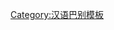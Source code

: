 {{User language-1|nan-taiwan|{{lang|nan|這個使用者只會曉用[[:Category:Nan-taiwan-1 使用者|'''簡單的''']][[:Category:Nan-taiwan 使用者|'''臺灣話''']]，無法度講較輾轉。<br /><small>Tsit-ê sú-iōng-tsiá tsí ē-hiáu īng [[:Category:Nan-taiwan-1 使用者|'''kán-tan--ê''']] [[:Category:Nan-taiwan 使用者|'''Tâi-uân-uē''']], bô-huat-tōo kóng khah liàn-tńg.</small>}}|台灣話|12|9}}<noinclude>
[[Category:汉语巴别模板]]
</noinclude>